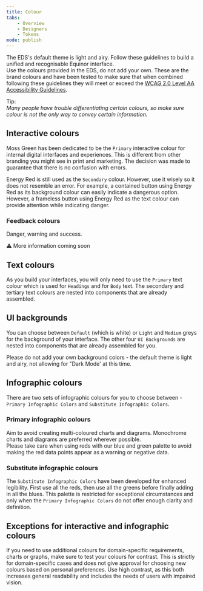 ```yaml
---
title: Colour
tabs:
    - Overview
    - Designers
    - Tokens
mode: publish
---
```



The EDS's default theme is light and airy. Follow these guidelines to build a unified and recognisable Equinor interface.  
Use the colours provided in the EDS, do not add your own. 
These are the brand colours and have been tested to make sure that when combined following these guidelines they will meet or exceed the [WCAG 2.0 Level AA Accessibility Guidelines](https://www.w3.org/WAI/standards-guidelines/wcag). 

Tip:  
_Many people have trouble differentiating certain colours, so make sure colour is not the only way to convey certain information._


## Interactive colours

Moss Green has been dedicated to be the `Primary` interactive colour for internal digital interfaces and experiences. 
This is different from other branding you might see in print and marketing. The decision was made to guarantee that there is no confusion with errors. 

Energy Red is still used as the `Secondary` colour. However, use it wisely so it does not resemble an error. 
For example, a contained button using Energy Red as its background colour can easily indicate a dangerous option. 
However, a frameless button using Energy Red as the text colour can provide attention while indicating danger. 


### Feedback colours

Danger, warning and success.

:warning: More information coming soon


## Text colours

As you build your interfaces, you will only need to use the `Primary` text colour which is used for `Headings` and for `Body` text. 
The secondary and tertiary text colours are nested into components that are already assembled.


## UI backgrounds

You can choose between `Default` (which is white) or `Light` and `Medium` greys for the background of your interface. 
The other four `UI Backgrounds` are nested into components that are already assembled for you.  

Please do not add your own background colors - the default theme is light and airy, not allowing for "Dark Mode' at this time.


## Infographic colours 

There are two sets of infographic colours for you to choose between - `Primary Infographic Colors` and `Substitute Infographic Colors`. 


### Primary infographic colours 

Aim to avoid creating multi-coloured charts and diagrams. Monochrome charts and diagrams are preferred wherever possible.  
Please take care when using reds with our blue and green palette to avoid making the red data points appear as a warning or negative data. 


### Substitute infographic colours

The `Substitute Infographic Colors` have been developed for enhanced legibility. First use all the reds, then use all the greens before finally adding in all the blues. 
This palette is restricted for exceptional circumstances and only when the `Primary Infographic Colors` do not offer enough clarity and definition. 


## Exceptions for interactive and infographic colours

If you need to use additional colours for domain-specific requirements, charts or graphs, make sure to test your colours for contrast. 
This is strictly for domain-specific cases and does not give approval for choosing new colours based on personal preferences. 
Use high contrast, as this both increases general readability and includes the needs of users with impaired vision. 
